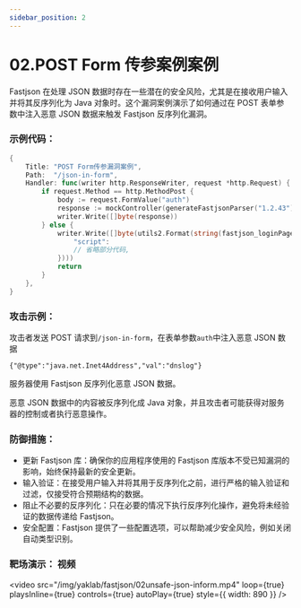 ```yaml
---
sidebar_position: 2
---
```


# 02.POST Form 传参案例案例

Fastjson 在处理 JSON 数据时存在一些潜在的安全风险，尤其是在接收用户输入并将其反序列化为 Java 对象时。这个漏洞案例演示了如何通过在 POST 表单参数中注入恶意 JSON 数据来触发 Fastjson 反序列化漏洞。

### 示例代码：

```Go
{
    Title: "POST Form传参漏洞案例",
    Path:  "/json-in-form",
    Handler: func(writer http.ResponseWriter, request *http.Request) {
        if request.Method == http.MethodPost {
            body := request.FormValue("auth")
            response := mockController(generateFastjsonParser("1.2.43"), request, body)
            writer.Write([]byte(response))
        } else {
            writer.Write([]byte(utils2.Format(string(fastjson_loginPage), map[string]string{
                "script":
                // 省略部分代码,
            })))
            return
        }
    },
}
```

### 攻击示例：

攻击者发送 POST 请求到`/json-in-form`，在表单参数`auth`中注入恶意 JSON 数据

```Plain
{"@type":"java.net.Inet4Address","val":"dnslog"}
```

服务器使用 Fastjson 反序列化恶意 JSON 数据。

恶意 JSON 数据中的内容被反序列化成 Java 对象，并且攻击者可能获得对服务器的控制或者执行恶意操作。

### 防御措施：

- 更新 Fastjson 库：确保你的应用程序使用的 Fastjson 库版本不受已知漏洞的影响，始终保持最新的安全更新。
- 输入验证：在接受用户输入并将其用于反序列化之前，进行严格的输入验证和过滤，仅接受符合预期结构的数据。
- 阻止不必要的反序列化：只在必要的情况下执行反序列化操作，避免将未经验证的数据传递给 Fastjson。
- 安全配置：Fastjson 提供了一些配置选项，可以帮助减少安全风险，例如关闭自动类型识别。

### 靶场演示： 视频

<video
  src="/img/yaklab/fastjson/02unsafe-json-inform.mp4"
  loop={true}
  playsInline={true}
  controls={true}
  autoPlay={true}
  style={{ width: 890 }}
/>
